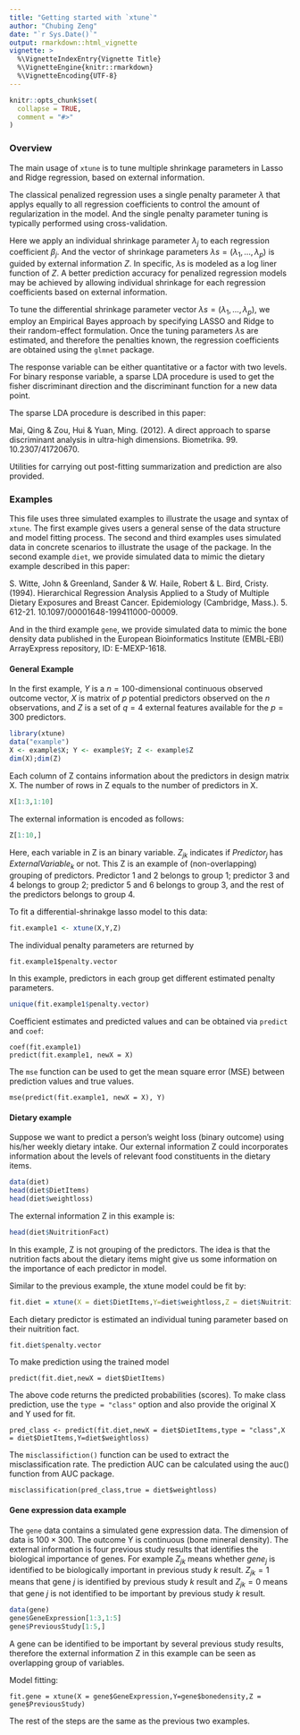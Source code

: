 ```yaml
---
title: "Getting started with `xtune`"
author: "Chubing Zeng"
date: "`r Sys.Date()`"
output: rmarkdown::html_vignette
vignette: >
  %\VignetteIndexEntry{Vignette Title}
  %\VignetteEngine{knitr::rmarkdown}
  %\VignetteEncoding{UTF-8}
---
```


```r
knitr::opts_chunk$set(
  collapse = TRUE,
  comment = "#>"
)
```
###  Overview
The main usage of `xtune` is to tune multiple shrinkage parameters in Lasso and Ridge regression, based on external information. 

The classical penalized regression uses a single penalty parameter $\lambda$ that applys equally to all regression coefficients to control the amount of regularization in the model. And the single penalty parameter tuning is typically performed using cross-validation. 

Here we apply an individual shrinkage parameter $\lambda_j$ to each regression coefficient $\beta_j$. And the vector of shrinkage parameters $\lambda s = (\lambda_1,...,\lambda_p)$ is guided by external information $Z$. In specific, $\lambda$s is modeled as a log liner function of $Z$. A better prediction accuracy for penalized regression models may be achieved by allowing individual shrinkage for each regression coefficients based on external information. 

To tune the differential shrinkage parameter vector $\lambda s = (\lambda_1,...,\lambda_p)$, we employ an Empirical Bayes approach by specifying LASSO and Ridge to their random-effect formulation. Once the tuning parameters $\lambda$s are estimated, and therefore the penalties known, the regression coefficients are obtained using the `glmnet` package.

The response variable can be either quantitative or a factor with two levels. For binary response variable, a sparse LDA procedure is used to get the fisher discriminant direction and the discriminant function for a new data point.

The sparse LDA procedure is described in this paper: 

Mai, Qing & Zou, Hui & Yuan, Ming. (2012). A direct approach to sparse discriminant analysis in ultra-high dimensions. Biometrika. 99. 10.2307/41720670. 

Utilities for carrying out post-fitting summarization and prediction are also provided.

### Examples 
This file uses three simulated examples to illustrate the usage and syntax of `xtune`. The first example gives users a general sense of the data structure and model fitting process. The second and third examples uses simulated data in concrete scenarios to illustrate the usage of the package. In the second example `diet`, we provide simulated data to mimic the dietary example described in this paper: 

S. Witte, John & Greenland, Sander & W. Haile, Robert & L. Bird, Cristy. (1994). Hierarchical Regression Analysis Applied to a Study of Multiple Dietary Exposures and Breast Cancer. Epidemiology (Cambridge, Mass.). 5. 612-21. 10.1097/00001648-199411000-00009. 

And in the third example `gene`, we provide simulated data to mimic the bone density data published in the European Bioinformatics Institute (EMBL-EBI) ArrayExpress repository, ID: E-MEXP-1618. 


#### General Example
In the first example, $Y$ is a $n = 100$-dimensional continuous observed outcome vector, $X$ is matrix of $p$ potential predictors observed on the $n$ observations, and $Z$ is a set of $q = 4$ external features available for the $p = 300$ predictors. 

```r
library(xtune)
data("example")
X <- example$X; Y <- example$Y; Z <- example$Z
dim(X);dim(Z)
```
Each column of Z contains information about the predictors in design matrix X. The number of rows in Z equals to the number of predictors in X. 
```r
X[1:3,1:10]
```
The external information is encoded as follows:
```r
Z[1:10,]
```
Here, each variable in Z is an binary variable. $Z_{jk}$ indicates if $Predictor_j$ has $ExternalVariable_k$ or not. This Z is an example of (non-overlapping) grouping of predictors. Predictor 1 and 2 belongs to group 1; predictor 3 and 4 belongs to group 2; predictor 5 and 6 belongs to group 3, and the rest of the predictors belongs to group 4. 

To fit a differential-shrinakge lasso model to this data:
```r
fit.example1 <- xtune(X,Y,Z)
```

The individual penalty parameters are returned by 

```
fit.example1$penalty.vector
```

In this example, predictors in each group get different estimated penalty parameters. 

```r
unique(fit.example1$penalty.vector)
```

Coefficient estimates and predicted values and can be obtained via `predict` and `coef`:

```
coef(fit.example1)
predict(fit.example1, newX = X)
```

The `mse` function can be used to get the mean square error (MSE) between prediction values and true values. 
```
mse(predict(fit.example1, newX = X), Y)
```

#### Dietary example
Suppose we want to predict a person's weight loss (binary outcome) using his/her weekly dietary intake. Our external information Z could incorporates information about the levels of relevant food constituents in the dietary items.

```r
data(diet)
head(diet$DietItems)
head(diet$weightloss)
```

The external information Z in this example is: 
```r
head(diet$NuitritionFact)
```

In this example, Z is not grouping of the predictors. The idea is that the nutrition facts about the dietary items might give us some information on the importance of each predictor in model. 

Similar to the previous example, the xtune model could be fit by: 
```r
fit.diet = xtune(X = diet$DietItems,Y=diet$weightloss,Z = diet$NuitritionFact, family="binary")
```

Each dietary predictor is estimated an individual tuning parameter based on their nuitrition fact. 

```r
fit.diet$penalty.vector
```

To make prediction using the trained model
```
predict(fit.diet,newX = diet$DietItems)
```

The above code returns the predicted probabilities (scores). To make class prediction, use the `type = "class"` option and also provide the original X and Y used for fit.

```
pred_class <- predict(fit.diet,newX = diet$DietItems,type = "class",X = diet$DietItems,Y=diet$weightloss)
```

The `misclassifiction()` function can be used to extract the misclassification rate. The prediction AUC can be calculated using the auc() function from AUC package. 

```
misclassification(pred_class,true = diet$weightloss)
```

#### Gene expression data example
The `gene` data contains a simulated gene expression data.
The dimension of data is $100\times 300$. The outcome Y is continuous (bone mineral density). The external information is four previous study results that identifies the biological importance of genes. For example $Z_{jk}$ means whether $gene_j$ is identified to be biologically important in previous study $k$ result. $Z_{jk} = 1$ means that gene $j$ is identified by previous study $k$ result and $Z_{jk} = 0$ means that gene $j$ is not identified to be important by previous study $k$ result. 

```r
data(gene)
gene$GeneExpression[1:3,1:5]
gene$PreviousStudy[1:5,]
```

A gene can be identified to be important by several previous study results, therefore the external information Z in this example can be seen as overlapping 
group of variables. 

Model fitting:
```
fit.gene = xtune(X = gene$GeneExpression,Y=gene$bonedensity,Z = gene$PreviousStudy)
```

The rest of the steps are the same as the previous two examples. 

